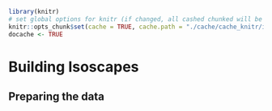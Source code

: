 ```r
library(knitr)
# set global options for knitr (if changed, all cashed chunked will be rerun!)
knitr::opts_chunk$set(cache = TRUE, cache.path = "./cache/cache_knitr/isoscape/", fig.path = "./cache/fig_knitr/isoscape/", global.par = TRUE, fig.align = "center", error = TRUE) # use dpi=100 for small pdfs
docache <- TRUE
```

# Building Isoscapes {#isoscape}

## Preparing the data

